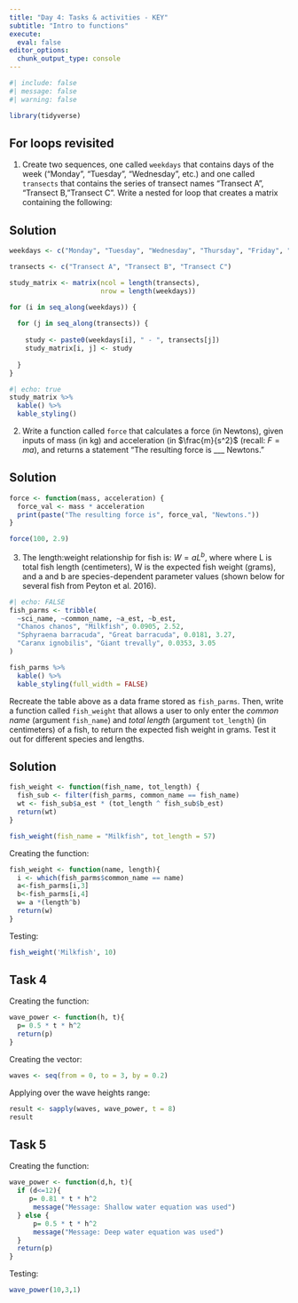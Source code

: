 ```yaml
---
title: "Day 4: Tasks & activities - KEY"
subtitle: "Intro to functions"
execute: 
  eval: false
editor_options: 
  chunk_output_type: console
---
```


```r
#| include: false
#| message: false
#| warning: false

library(tidyverse)
```

## For loops revisited

1. Create two sequences, one called `weekdays` that contains days of the week ("Monday", "Tuesday", "Wednesday", etc.) and one called `transects` that contains the series of transect names "Transect A", "Transect B, "Transect C". Write a nested for loop that creates a matrix containing the following: 

::: {.callout-important}
## Solution
```r
weekdays <- c("Monday", "Tuesday", "Wednesday", "Thursday", "Friday", "Saturday", "Sunday")

transects <- c("Transect A", "Transect B", "Transect C")

study_matrix <- matrix(ncol = length(transects),
                       nrow = length(weekdays))

for (i in seq_along(weekdays)) {
  
  for (j in seq_along(transects)) {
    
    study <- paste0(weekdays[i], " - ", transects[j])
    study_matrix[i, j] <- study
    
  }
}
```

```r
#| echo: true
study_matrix %>% 
  kable() %>% 
  kable_styling()
```
:::

2. Write a function called `force` that calculates a force (in Newtons), given inputs of mass (in kg) and acceleration (in $\frac{m}{s^2}$ (recall: $F = ma$), and returns a statement "The resulting force is ___ Newtons."

::: {.callout-important}
## Solution
```r
force <- function(mass, acceleration) {
  force_val <- mass * acceleration
  print(paste("The resulting force is", force_val, "Newtons."))
}

force(100, 2.9)
```
:::

3. The length:weight relationship for fish is: $W=aL^b$, where where L is total fish length (centimeters), W is the expected fish weight (grams), and a and b are species-dependent parameter values (shown below for several fish from Peyton et al. 2016). 

```r
#| echo: FALSE
fish_parms <- tribble(
  ~sci_name, ~common_name, ~a_est, ~b_est,
  "Chanos chanos", "Milkfish", 0.0905, 2.52,
  "Sphyraena barracuda", "Great barracuda", 0.0181, 3.27,
  "Caranx ignobilis", "Giant trevally", 0.0353, 3.05
)

fish_parms %>% 
  kable() %>% 
  kable_styling(full_width = FALSE)
```

Recreate the table above as a data frame stored as `fish_parms`. Then, write a function called `fish_weight` that allows a user to only enter the *common name* (argument `fish_name`) and *total length* (argument `tot_length`) (in centimeters) of a fish, to return the expected fish weight in grams. Test it out for different species and lengths. 

::: {.callout-important}
## Solution
```r
fish_weight <- function(fish_name, tot_length) {
  fish_sub <- filter(fish_parms, common_name == fish_name)
  wt <- fish_sub$a_est * (tot_length ^ fish_sub$b_est)
  return(wt)
}

fish_weight(fish_name = "Milkfish", tot_length = 57)

```
:::













Creating the function:
```r
fish_weight <- function(name, length){
  i <- which(fish_parms$common_name == name)
  a<-fish_parms[i,3]
  b<-fish_parms[i,4]
  w= a *(length^b)
  return(w)
}
```

Testing:
```r
fish_weight('Milkfish', 10)
```

## Task 4
Creating the function:
```r
wave_power <- function(h, t){
  p= 0.5 * t * h^2
  return(p)
}
```

Creating the vector:
```r
waves <- seq(from = 0, to = 3, by = 0.2)
```

Applying over the wave heights range:
```r
result <- sapply(waves, wave_power, t = 8)
result
```

## Task 5
Creating the function:
```r
wave_power <- function(d,h, t){
  if (d<=12){
     p= 0.81 * t * h^2
      message("Message: Shallow water equation was used")
  } else {
      p= 0.5 * t * h^2
      message("Message: Deep water equation was used")
  }
  return(p)
}
```

Testing:
```r
wave_power(10,3,1)
```

